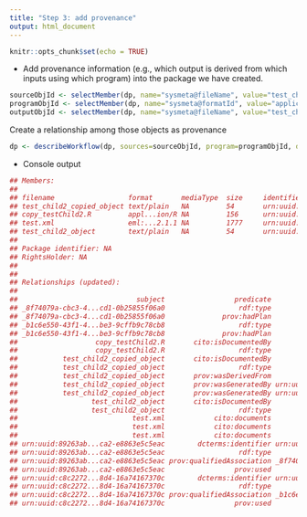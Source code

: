 ```yaml
---
title: "Step 3: add provenance"
output: html_document
---
```


```r
knitr::opts_chunk$set(echo = TRUE)
```

* Add provenance information (e.g., which output is derived from which inputs using which program) into the package we have created.
```r
sourceObjId <- selectMember(dp, name="sysmeta@fileName", value="test_child2_object")
programObjId <- selectMember(dp, name="sysmeta@formatId", value="application/R")
outputObjId <- selectMember(dp, name="sysmeta@fileName", value="test_child2_copied_object")
```

Create a relationship among those objects as provenance
```r
dp <- describeWorkflow(dp, sources=sourceObjId, program=programObjId, derivations=outputObjId)
```


* Console output
```r
## Members:
##
## filename                  format       mediaType  size     identifier                               modified ## local 
## test_child2_copied_object text/plain   NA         54       urn:uuid:5f98707d-...b-8ddd-2aa0fff4cb04 n        y     
## copy_testChild2.R         appl...ion/R NA         156      urn:uuid:7f54e506-...2-9f32-9266550d3b8a n        y     
## test.xml                  eml:...2.1.1 NA         1777     urn:uuid:88e0b490-...f-ab4c-44ee25a68632 n        y     
## test_child2_object        text/plain   NA         54       urn:uuid:dc3513fe-...a-bcd1-d7ac1078d5db n        y     
## 
## Package identifier: NA
## RightsHolder: NA
## 
## 
## Relationships (updated):
## 
##                             subject                 predicate                              object
## _8f74079a-cbc3-4...cd1-0b25855f06a0                  rdf:type                    prov:Association
## _8f74079a-cbc3-4...cd1-0b25855f06a0              prov:hadPlan                   copy_testChild2.R
## _b1c6e550-43f1-4...be3-9cffb9c78cb8                  rdf:type                    prov:Association
## _b1c6e550-43f1-4...be3-9cffb9c78cb8              prov:hadPlan                   copy_testChild2.R
##                   copy_testChild2.R       cito:isDocumentedBy                            test.xml
##                   copy_testChild2.R                  rdf:type                     provone:Program
##           test_child2_copied_object       cito:isDocumentedBy                            test.xml
##           test_child2_copied_object                  rdf:type                        provone:Data
##           test_child2_copied_object       prov:wasDerivedFrom                  test_child2_object
##           test_child2_copied_object       prov:wasGeneratedBy urn:uuid:89263ab...ca2-e8863e5c5eac
##           test_child2_copied_object       prov:wasGeneratedBy urn:uuid:c8c2272...8d4-16a74167370c
##                  test_child2_object       cito:isDocumentedBy                            test.xml
##                  test_child2_object                  rdf:type                        provone:Data
##                            test.xml            cito:documents           test_child2_copied_object
##                            test.xml            cito:documents                   copy_testChild2.R
##                            test.xml            cito:documents                  test_child2_object
## urn:uuid:89263ab...ca2-e8863e5c5eac        dcterms:identifier urn:uuid:89263ab...ca2-e8863e5c5eac
## urn:uuid:89263ab...ca2-e8863e5c5eac                  rdf:type                   provone:Execution
## urn:uuid:89263ab...ca2-e8863e5c5eac prov:qualifiedAssociation _8f74079a-cbc3-4...cd1-0b25855f06a0
## urn:uuid:89263ab...ca2-e8863e5c5eac                 prov:used                  test_child2_object
## urn:uuid:c8c2272...8d4-16a74167370c        dcterms:identifier urn:uuid:c8c2272...8d4-16a74167370c
## urn:uuid:c8c2272...8d4-16a74167370c                  rdf:type                   provone:Execution
## urn:uuid:c8c2272...8d4-16a74167370c prov:qualifiedAssociation _b1c6e550-43f1-4...be3-9cffb9c78cb8
## urn:uuid:c8c2272...8d4-16a74167370c                 prov:used                  test_child2_object
```